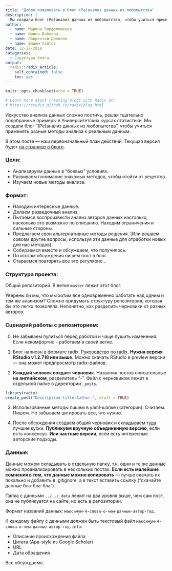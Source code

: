 ```yaml
---
title: "Добро пожаловать в блог (Ре)анализ данных из любопытства"
description: |
  Мы создали блог (Ре)анализ данных из любопытства, чтобы учиться применять разные методы анализа к реальным данным.
author:
  - name: Марина Варфоломеева
  - name: Ирина Бабкина
  - name: Лаврентий Данилов
  - name: Вадим Хайтов 
date: 12-27-2018
categories:
  - Структура блога
output:
  radix::radix_article:
    self_contained: false
    toc: yes
---
```


```r
knitr::opts_chunk$set(echo = TRUE)

# Learn more about creating blogs with Radix at:
# https://rstudio.github.io/radix/blog.html

```

Искусство анализа данных сложно постичь, решая тщательно подобранные примеры в Университетских курсах статистики. Мы создали блог "(Ре)анализ данных из любопытства", чтобы учиться применять разные методы анализа к реальным данным.

В этом посте --- наш первоначальный план действий. Текущая версия будет [на странице о блоге](../../about.html).

### Цели:

- Анализируем данные в "боевых" условиях. 
- Развиваем понимание знакомых методов, чтобы отойти от рецептов.
- Изучаем новые методы анализа.

### Формат:

- Находим интересные данные.
- Делаем разведочный анализ.
- Пытаемся воспроизвести анализ авторов данных настолько, насколько это возможно по описанию. Находим ограничения и сильные стороны.
- Предлагаем свои альтернативные методы решения. (Или решаем совсем другие вопросы, используя эти данные для отработки новых для нас методов).
- Собираемся вместе и обсуждаем, что получилось.
- По итогам обсуждения пишем пост в блог.
- Стараемся повторять все это регулярно...

### Структура проекта:

Общий репозиторий. В ветке `master` лежит этот блог.

Уверены ли мы, что мы хотим все одновременно работать над одним и тем же анализом? Сложно придумать структуру репозитория, которая бы это легко позволяла. Непонятно, как разделить черновики от разных авторов.

### Сценарий работы с репозиторием:

0. Не забываем пулиться перед работой и чаще пушить изменения. Если некомфортно - работаем в своей ветке.

1. Блог написан в формате radix. [Руководство по radix](https://rstudio.github.io/radix/blog.html). **Нужна версия RStudio v1.2.718 или выше.** Можно скачать RStudio в preview версии --- она может предпросмотр radix-файлов. 

2. **Каждый человек создает черновик**. Названия постов описательные **на английском**, разделитель "-". Файл с черновиком лежит в отдельной папке в директории `_posts`.

```r
library(radix)
create_post("Descriptive-title-Author-", draft = TRUE)
```

3. Использованные методы пишем в yaml-шапке (категории). Считаем. Пишем. Не забываем цитировать все, что нужно.

4. После обсуждения создаем общий черновик и складываем туда лучшие куски. **Публикуем вручную объединенную версию**, если есть консенсус. **Или частные версии**, если есть интересные авторские подходы.

### Данные:

Данные можем складывать в отдельную папку, т.к. одни и те же данные можно проанализировать в нескольких постах. **Если есть малейшие сомнения в том, что данные можно копировать** --- лучше скачать их локально и добавить в .gitignore, а в текст вставить ссылку ("скачайте данные бла-бла-бла").

Папка с данными `../../_data` лежит на два уровня выше, чем сам пост, она не публикуется на сайте, но есть в репозитории.

Формат названий данных: `максимум-4-слова-о-чем-данные-автор-год`.

К каждому файлу с данными должен быть текстовый файл `максимум-4-слова-о-чем-данные-автор-год.info`:

- Описание происхождения файла
- Цитата (Apa-style из Google Scholar)
- URL
- Дата обращения


Все обсуждаемо.
